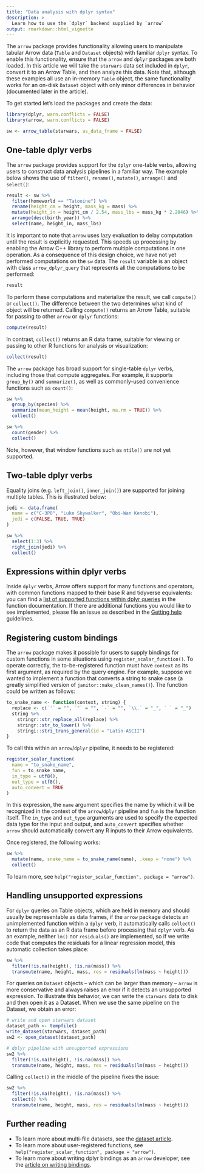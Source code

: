 ```yaml
---
title: "Data analysis with dplyr syntax"
description: >
  Learn how to use the `dplyr` backend supplied by `arrow` 
output: rmarkdown::html_vignette
---
```


The `arrow` package provides functionality allowing users to manipulate tabular Arrow data (`Table` and `Dataset` objects) with familiar `dplyr` syntax. To enable this functionality, ensure that the `arrow` and `dplyr` packages are both loaded. In this article we will take the `starwars` data set included in `dplyr`, convert it to an Arrow Table, and then analyze this data. Note that, although these examples all use an in-memory `Table` object, the same functionality works for an on-disk `Dataset` object with only minor differences in behavior (documented later in the article).

To get started let's load the packages and create the data:

```r
library(dplyr, warn.conflicts = FALSE)
library(arrow, warn.conflicts = FALSE)

sw <- arrow_table(starwars, as_data_frame = FALSE)
```

## One-table dplyr verbs

The `arrow` package provides support for the `dplyr` one-table verbs, allowing users to construct data analysis pipelines in a familiar way. The example below shows the use of `filter()`, `rename()`, `mutate()`, `arrange()` and `select()`:

```r
result <- sw %>%
  filter(homeworld == "Tatooine") %>%
  rename(height_cm = height, mass_kg = mass) %>%
  mutate(height_in = height_cm / 2.54, mass_lbs = mass_kg * 2.2046) %>%
  arrange(desc(birth_year)) %>%
  select(name, height_in, mass_lbs)
```

It is important to note that `arrow` uses lazy evaluation to delay computation until the result is explicitly requested. This speeds up processing by enabling the Arrow C++ library to perform multiple computations in one operation. As a consequence of this design choice, we have not yet performed computations on the `sw` data. The `result` variable is an object with class `arrow_dplyr_query` that represents all the computations to be performed:

```r
result
```

To perform these computations and materialize the result, we call
`compute()` or `collect()`. The difference between the two determines what kind of object will be returned. Calling `compute()` returns an Arrow Table, suitable for passing to other `arrow` or `dplyr` functions:

```r
compute(result)
```

In contrast, `collect()` returns an R data frame, suitable for viewing or passing to other R functions for analysis or visualization:

```r
collect(result)
```

The `arrow` package has broad support for single-table `dplyr` verbs, including those that compute aggregates. For example, it supports `group_by()` and `summarize()`, as well as commonly-used convenience functions such as `count()`:

```r
sw %>%
  group_by(species) %>%
  summarize(mean_height = mean(height, na.rm = TRUE)) %>%
  collect()

sw %>% 
  count(gender) %>%
  collect()
```

Note, however, that window functions such as `ntile()` are not yet supported. 

## Two-table dplyr verbs

Equality joins (e.g. `left_join()`, `inner_join()`) are supported for joining multiple tables. This is illustrated below:

```r
jedi <- data.frame(
  name = c("C-3PO", "Luke Skywalker", "Obi-Wan Kenobi"),
  jedi = c(FALSE, TRUE, TRUE)
)

sw %>%
  select(1:3) %>%
  right_join(jedi) %>%
  collect()
```

## Expressions within dplyr verbs

Inside `dplyr` verbs, Arrow offers support for many functions and operators, with common functions mapped to their base R and tidyverse equivalents: you can find a [list of supported functions within dplyr queries](../reference/acero.html) in the function documentation. If there are additional functions you would like to see implemented, please file an issue as described in the [Getting help](https://arrow.apache.org/docs/r/#getting-help) guidelines.

## Registering custom bindings

The `arrow` package makes it possible for users to supply bindings for custom functions in some situations using `register_scalar_function()`. To operate correctly, the to-be-registered function must have `context` as its first argument, as required by the query engine. For example, suppose we wanted to implement a function that converts a string to snake case (a greatly simplified version of `janitor::make_clean_names()`). The function could be written as follows:

```r
to_snake_name <- function(context, string) {
  replace <- c(`'` = "", `"` = "", `-` = "", `\\.` = "_", ` ` = "_")
  string %>% 
    stringr::str_replace_all(replace) %>%
    stringr::str_to_lower() %>% 
    stringi::stri_trans_general(id = "Latin-ASCII")
}
```

To call this within an `arrow`/`dplyr` pipeline, it needs to be registered:

```r
register_scalar_function(
  name = "to_snake_name",
  fun = to_snake_name,
  in_type = utf8(),
  out_type = utf8(),
  auto_convert = TRUE
)
```

In this expression, the `name` argument specifies the name by which it will be recognized in the context of the `arrow`/`dplyr` pipeline and `fun` is the function itself. The `in_type` and `out_type` arguments are used to specify the expected data type for the input and output, and `auto_convert` specifies whether `arrow` should automatically convert any R inputs to their Arrow equivalents. 

Once registered, the following works:

```r
sw %>% 
  mutate(name, snake_name = to_snake_name(name), .keep = "none") %>%
  collect()
```

To learn more, see `help("register_scalar_function", package = "arrow")`. 

## Handling unsupported expressions

For `dplyr` queries on Table objects, which are held in memory and should
usually be representable as data frames, if the `arrow` package detects
an unimplemented function within a `dplyr` verb, it automatically calls
`collect()` to return the data as an R data frame before processing
that `dplyr` verb. As an example, neither `lm()` nor `residuals()` are 
implemented, so if we write code that computes the residuals for a
linear regression model, this automatic collection takes place:

```r
sw %>% 
  filter(!is.na(height), !is.na(mass)) %>% 
  transmute(name, height, mass, res = residuals(lm(mass ~ height)))
```

For queries on `Dataset` objects -- which can be larger
than memory -- `arrow` is more conservative and always raises an
error if it detects an unsupported expression. To illustrate this 
behavior, we can write the `starwars` data to disk and then open
it as a Dataset. When we use the same pipeline on the Dataset, 
we obtain an error:

```r
# write and open starwars dataset
dataset_path <- tempfile()
write_dataset(starwars, dataset_path)
sw2 <- open_dataset(dataset_path)

# dplyr pipeline with unsupported expressions
sw2 %>% 
  filter(!is.na(height), !is.na(mass)) %>% 
  transmute(name, height, mass, res = residuals(lm(mass ~ height)))
```

Calling `collect()` in the middle of the pipeline fixes the issue:

```r
sw2 %>% 
  filter(!is.na(height), !is.na(mass)) %>% 
  collect() %>%
  transmute(name, height, mass, res = residuals(lm(mass ~ height)))
```

## Further reading

- To learn more about multi-file datasets, see the [dataset article](./dataset.html).
- To learn more about user-registered functions, see `help("register_scalar_function", package = "arrow")`.
- To learn more about writing dplyr bindings as an `arrow` developer, see the [article on writing bindings](./developers/writing_bindings.html). 
